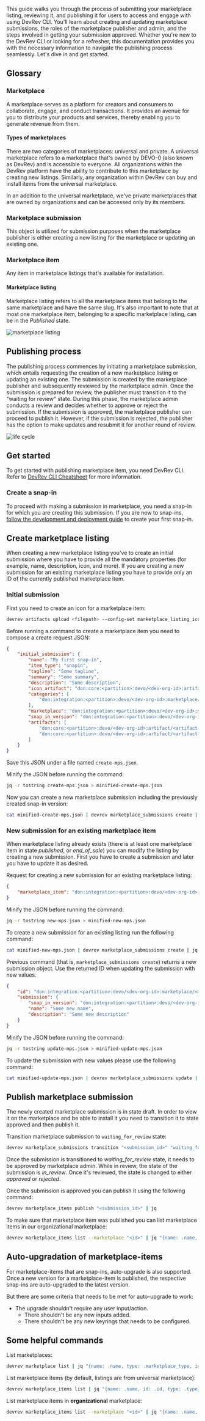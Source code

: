 This guide walks you through the process of submitting your marketplace listing, reviewing it, and publishing it for users to access and engage with using DevRev CLI. You'll learn about creating and updating marketplace submissions, the roles of the marketplace publisher and admin, and the steps involved in getting your submission approved. Whether you're new to the DevRev CLI or looking for a refresher, this documentation provides you with the necessary information to navigate the publishing process seamlessly. Let's dive in and get started.

## Glossary

### Marketplace

A marketplace serves as a platform for creators and consumers to collaborate, engage, and conduct transactions. It provides an avenue for you to distribute your products and services, thereby enabling you to generate revenue from them.

#### Types of marketplaces

There are two categories of marketplaces: universal and private. A universal marketplace refers to a marketplace that's owned by DEVO-0 (also known as DevRev) and is accessible to everyone. All organizations within the DevRev platform have the ability to contribute to this marketplace by creating new listings. Similarly, any organization within DevRev can buy and install items from the universal marketplace.

In an addition to the universal marketplace, we've private marketplaces that are owned by organizations and can be accessed only by its members.

### Marketplace submission

This object is utilized for submission purposes when the marketplace publisher is either creating a new listing for the marketplace or updating an existing one.

### Marketplace item

Any item in marketplace listings that's available for installation.

#### Marketplace listing

Marketplace listing refers to all the marketplace items that belong to the same marketplace and have the same slug. It's also important to note that at most one marketplace item, belonging to a specific marketplace listing, can be in the _Published_ state.

![marketplace listing](/img/marketplace_listing.png)

## Publishing process

The publishing process commences by initiating a marketplace submission, which entails requesting the creation of a new marketplace listing or updating an existing one. The submission is created by the marketplace publisher and subsequently reviewed by the marketplace admin. Once the submission is prepared for review, the publisher must transition it to the "waiting for review" state. During this phase, the marketplace admin conducts a review and decides whether to approve or reject the submission. If the submission is approved, the marketplace publisher can proceed to publish it. However, if the submission is rejected, the publisher has the option to make updates and resubmit it for another round of review.

![life cycle](/img/lifecycle.png)

## Get started

To get started with publishing marketplace item, you need DevRev CLI. Refer to [DevRev CLI Cheatsheet](references/cli) for more information.

### Create a snap-in

To proceed with making a submission in marketplace, you need a snap-in for which you are creating this submission. If you are new to snap-ins, [follow the development and deployment guide](../snap-ins/start) to create your first snap-in.

## Create marketplace listing

When creating a new marketplace listing you've to create an initial submission where you have to provide all the mandatory properties (for example, name, description, icon, and more). If you are creating a new submission for an existing marketplace listing you have to provide only an ID of the currently published marketplace item.

### Initial submission

First you need to create an icon for a marketplace item:

```bash
devrev artifacts upload <filepath> --config-set marketplace_listing_icon
```

Before running a command to create a marketplace item you need to compose a create request JSON:

```json
{
    "initial_submission": {
        "name": "My first snap-in",
        "item_type": "snapin",
        "tagline": "Some tagline",
        "summary": "Some summary",
        "description": "Some description",
        "icon_artifact": "don:core:<partition>:devo/<dev-org-id>:artifact/<artifact-id>",
        "categories": [
            "don:integration:<partition>:devo/<dev-org-id>:marketplace/<marketplace-id>:marketplace-category/<category-id>"
        ],
        "marketplace": "don:integration:<partition>:devo/<dev-org-id>:marketplace/<marketplace-id>",
        "snap_in_version": "don:integration:<partition>:devo/<dev-org-id>:snap_in_package/<snap-in-package-id>:snap_in_version/<snap-in-version-id>",
        "artifacts": [
            "don:core:<partition>:devo/<dev-org-id>:artifact/<artifact-id>",
            "don:core:<partition>:devo/<dev-org-id>:artifact/<artifact-id>"
        ]
    }
}
```

Save this JSON under a file named `create-mps.json`.

Minify the JSON before running the command:

```bash
jq -r tostring create-mps.json > minified-create-mps.json
```

Now you can create a new marketplace submission including the previously created snap-in version:

```bash
cat minified-create-mps.json | devrev marketplace_submissions create | jq
```

### New submission for an existing marketplace item

When marketplace listing already exists (there is at least one marketplace item in state _published_, or _end_of_sale_) you can modify the listing by creating a new submission. First you have to create a submission and later you have to update it as desired.

Request for creating a new submission for an existing marketplace listing:

```json
{
    "marketplace_item": "don:integration:<partition>:devo/<dev-org-id>:marketplace/<marketplace-id>:marketplace_item/<marketplace-item-id>"
}
```

Minify the JSON before running the command:

```bash
jq -r tostring new-mps.json > minified-new-mps.json
```

To create a new submission for an existing listing run the following command:

```bash
cat minified-new-mps.json | devrev marketplace_submissions create | jq
```

Previous command (that is, `marketplace_submissions create`) returns a new submission object. Use the returned ID when updating the submission with new values.

```json
{
    "id": "don:integration:<partition>:devo/<dev-org-id>:marketplace/<marketplace-id>:marketplace_submission/<marketplace-submission-id>",
    "submission": {
        "snap_in_version": "don:integration:<partition>:devo/<dev-org-id>:snap_in_package/<snap-in-package-id>:snap_in_version/<snap-in-version-id>",
        "name": "Some new name",
        "description": "Some new description"
    }
}
```

Minify the JSON before running the command:

```bash
jq -r tostring update-mps.json > minified-update-mps.json
```

To update the submission with new values please use the following command:

```bash
cat minified-update-mps.json | devrev marketplace_submissions update | jq
```

## Publish marketplace submission

The newly created marketplace submission is in state draft. In order to view it on the marketplace and be able to install it you need to transition it to state approved and then publish it.

Transition marketplace submission to `waiting_for_review` state:

```bash
devrev marketplace_submissions transition "<submission_id>" "waiting_for_review" | jq
```

Once the submission is transitioned to _waiting_for_review_ state, it needs to be approved by marketplace admin. While in review, the state of the submission is _in_review_. Once it's reviewed, the state is changed to either _approved_ or _rejected_.

Once the submission is approved you can publish it using the following command:

```bash
devrev marketplace_items publish "<submission_id>" | jq
```

To make sure that marketplace item was published you can list marketplace items in our organizational marketplace:

```bash
devrev marketplace_items list --marketplace "<id>" | jq "{name: .name, id: .id}"
```

## Auto-upgradation of marketplace-items

For marketplace-items that are snap-ins, auto-upgrade is also supported.
Once a new version for a marketplace-item is published, the respective snap-ins are auto-upgraded to the latest version.

But there are some criteria that needs to be met for auto-upgrade to work:

- The upgrade shouldn't require any user input/action.
  - There shouldn't be any new inputs added.
  - There shouldn't be any new keyrings that needs to be configured.

## Some helpful commands

List marketplaces:

```bash
devrev marketplace list | jq "{name: .name, type: .marketplace_type, id: .id}"
```

List marketplace items (by default, listings are from universal marketplace):

```bash
devrev marketplace_items list | jq "{name: .name, id: .id, type: .type}"
```

List marketplace items in **organizational** marketplace:

```bash
devrev marketplace_items list --marketplace "<id>" | jq "{name: .name, id: .id, type: .type}"
```
